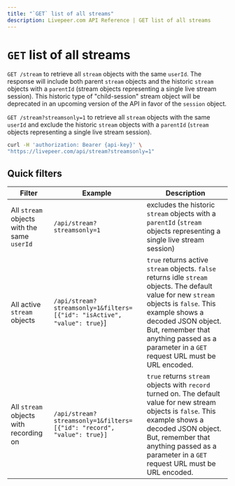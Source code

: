```yaml
---
title: "`GET` list of all streams"
description: Livepeer.com API Reference | GET list of all streams
---
```


# `GET` list of all streams

`GET /stream` to retrieve all `stream` objects with the same `userId`. The
response will include both parent `stream` objects and the historic `stream`
objects with a `parentId` (stream objects representing a single live stream
session). This historic type of "child-session" stream object will be deprecated
in an upcoming version of the API in favor of the `session` object.

`GET /stream?streamsonly=1` to retrieve all `stream` objects with the same
`userId` and exclude the historic `stream` objects with a `parentId` (`stream`
objects representing a single live stream session).

```bash
curl -H 'authorization: Bearer {api-key}' \
"https://livepeer.com/api/stream?streamsonly=1"
```

## Quick filters

| Filter                                      | Example                                                                 | Description                                                                                                                                                                                                                                                                   |
| ------------------------------------------- | ----------------------------------------------------------------------- | ----------------------------------------------------------------------------------------------------------------------------------------------------------------------------------------------------------------------------------------------------------------------------- |
| All `stream` objects with the same `userId` | `/api/stream?streamsonly=1`                                             | excludes the historic `stream` objects with a `parentId` (`stream` objects representing a single live stream session)                                                                                                                                                         |
| All active `stream` objects                 | `/api/stream?streamsonly=1&filters=[{"id": "isActive", "value": true}`] | `true` returns active `stream` objects. `false` returns idle `stream` objects. The default value for new `stream` objects is `false`. This example shows a decoded JSON object. But, remember that anything passed as a parameter in a `GET` request URL must be URL encoded. |
| All `stream` objects with recording on      | `/api/stream?streamsonly=1&filters=[{"id": "record", "value": true}]`   | `true` returns `stream` objects with `record` turned on. The default value for new stream objects is `false`. This example shows a decoded JSON object. But, remember that anything passed as a parameter in a `GET` request URL must be URL encoded.                         |

